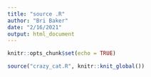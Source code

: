 ```yaml
---
title: "source .R"
author: "Bri Baker"
date: "2/16/2021"
output: html_document
---
```


```r
knitr::opts_chunk$set(echo = TRUE)
```

```r
source("crazy_cat.R", knitr::knit_global())
```

